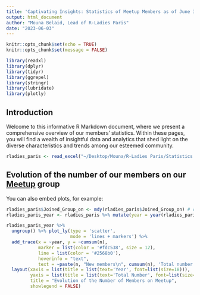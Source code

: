 ```yaml
---
title: 'Captivating Insights: Statistics of Meetup Members as of June 3, 2023'
output: html_document
author: "Mouna Belaid, Lead of R-Ladies Paris"
date: "2023-06-03"
---
```


```r
knitr::opts_chunk$set(echo = TRUE)
knitr::opts_chunk$set(message = FALSE)
```

```r
library(readxl)
library(dplyr)
library(tidyr)
library(ggrepel)
library(stringr)
library(lubridate)
library(plotly)
```

## Introduction

Welcome to this informative R Markdown document, where we present a comprehensive overview of our members' statistics. Within these pages, you will find a wealth of insightful data and analytics that shed light on the diverse characteristics and trends among our esteemed community.

```r
rladies_paris <- read_excel("~/Desktop/Mouna/R-Ladies Paris/Statistics from Meetup_June 2023/rladies_paris_Member_List_on_2023_06_03.xlsx") # data can't be made public as it includes personal information.
```

## Evolution of the number of our members on our [Meetup](https://www.meetup.com/fr-FR/rladies-paris/) group

You can also embed plots, for example:

```r
rladies_paris$Joined_Group_on <- mdy(rladies_paris$Joined_Group_on) # convert character to date format.
rladies_paris_year <- rladies_paris %>% mutate(year = year(rladies_paris$Joined_Group_on)) %>% group_by(year) %>% count()

rladies_paris_year %>%
  ungroup() %>% plot_ly(type = 'scatter', 
                        mode = 'lines + markers') %>% 
  add_trace(x = ~year, y = ~cumsum(n),
            marker = list(color = '#fdc538', size = 12),
            line = list(color = '#2568b0'),
            hoverinfo = "text",
            text = ~paste(n, "New members\n", cumsum(n), 'Total number of members on', year)) %>% 
  layout(xaxis = list(title = list(text='Year', font=list(size=18))), 
         yaxis = list(title = list(text='Total Number', font=list(size=18))), 
         title = "Evolution of the Number of Members on Meetup",
         showlegend = FALSE) 
```
